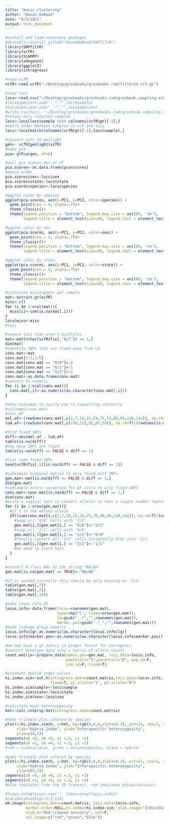```yaml
---
title: "basic_clustering"
author: "Devon DeRaad"
date: "9/3/2021"
output: html_document
---
```


```r
#install and load necessary packages
#devtools::install_github("DevonDeRaad/SNPfiltR")
library(SNPfiltR)
library(vcfR)
library(StAMPP)
library(adegenet)
library(ggplot2)
library(introgress)

#read vcfR
vcfR<-read.vcfR("~/Desktop/grosbeaks/grosbeaks.rad/filtered.vcf.gz")

#read locs
locs<-read.csv("~/Desktop/grosbeaks/grosbeaks.rad/grosbeak.sampling.scheme.csv")
#locs$species<-sub("._","",locs$sample)
#locs$species<-sub("_.*","",locs$species)
#write.csv(locs, "~/Desktop/grosbeaks/grosbeaks.rad/grosbeak.sampling.scheme.csv")
#retain only retained samples
locs<-locs[locs$sample %in% colnames(vcfR@gt)[-1],]
#match order between samples in vcf and locs
locs<-locs[match(colnames(vcfR@gt)[-1],locs$sample),]
```

```r
#convert vcfr to genlight
gen<- vcfR2genlight(vcfR)
#make pca
pca<-glPca(gen, nf=6)

#pull pca scores out of df
pca.scores<-as.data.frame(pca$scores)
#match order
pca.scores$sex<-locs$sex
pca.scores$state<-locs$state
pca.scores$species<-locs$species

#ggplot color by species
ggplot(pca.scores, aes(x=PC1, y=PC2, color=species)) +
  geom_point(cex = 4, alpha=.75)+
  theme_classic()+
  theme(legend.position = "bottom", legend.key.size = unit(0, 'cm'),
        legend.title = element_text(size=8), legend.text = element_text(size=6.5))

#ggplot color by sex
ggplot(pca.scores, aes(x=PC1, y=PC2, color=sex)) +
  geom_point(cex = 4, alpha=.75)+
  theme_classic()+
  theme(legend.position = "bottom", legend.key.size = unit(0, 'cm'),
        legend.title = element_text(size=8), legend.text = element_text(size=6.5))

#ggplot color by state
ggplot(pca.scores, aes(x=PC1, y=PC2, color=state)) +
  geom_point(cex = 4, alpha=.75)+
  theme_classic()+
  theme(legend.position = "bottom", legend.key.size = unit(0, 'cm'),
        legend.title = element_text(size=8), legend.text = element_text(size=6.5))

```

```r
#calculate missingness per sample
mat<-extract.gt(vcfR)
miss<-c()
for (i in 1:ncol(mat)){
  miss[i]<-sum(is.na(mat[,i]))
}
locs$miss<-miss
#locs 

#remove loci that aren't biallelic
mat<-mat[nchar(vcfR@fix[,"ALT"]) == 1,]
dim(mat)
#identify SNPs that are fixed away from LA
conv.mat<-mat
conv.mat[1:5,1:5]
conv.mat[conv.mat == "0/0"]<-0
conv.mat[conv.mat == "0/1"]<-1
conv.mat[conv.mat == "1/1"]<-2
conv.mat<-as.data.frame(conv.mat)
#convert to numeric
for (i in 1:ncol(conv.mat)){
  conv.mat[,i]<-as.numeric(as.character(conv.mat[,i]))
}

#show colnames to verify you're subsetting correctly
#colnames(conv.mat) 
#calc AF
mel.af<-(rowSums(conv.mat[,c(2,7,10,15,24,75,78,88,99,128,142)], na.rm=T)/(rowSums(is.na(conv.mat[,c(2,7,10,15,24,75,78,88,99,128,142)]) == FALSE)))/2
lud.af<-(rowSums(conv.mat[,c(139,122,92,87,50)], na.rm=T)/(rowSums(is.na(conv.mat[,c(139,122,92,87,50)]) == FALSE)))/2

#find fixed SNPs
diff<-abs(mel.af - lud.af)
table(is.na(diff))
#how many SNPs are fixed
table(is.na(diff) == FALSE & diff == 1)

#list some fixed SNPs
head(vcfR@fix[,1][is.na(diff) == FALSE & diff == 1])

#subsample original matrix to only fixed diff SNPs
gen.mat<-mat[is.na(diff) == FALSE & diff == 1,]
dim(gen.mat)
#subsample matrix converted for AF calcs to only fixed SNPS
conv.mat<-conv.mat[is.na(diff) == FALSE & diff == 1,]
dim(conv.mat)
#write a logical test to convert alleles so that a single number represents one parental ancestry
for (i in 1:nrow(gen.mat)){
  #if 1 is the melano allele
  if((sum(conv.mat[i,c(2,7,10,15,24,75,78,88,99,128,142)], na.rm=T)/(sum(is.na(conv.mat[i,c(2,7,10,15,24,75,78,88,99,128,142)]) == FALSE)))/2 == 0){
    #swap all '0/0' cells with '2/2'
    gen.mat[i,][gen.mat[i,] == "0/0"]<-"2/2"
    #swap all '1/1' cells with '0/0'
    gen.mat[i,][gen.mat[i,] == "1/1"]<-"0/0"
    #finally convert all '2/2' cells (originally 0/0) into '1/1'
    gen.mat[i,][gen.mat[i,] == "2/2"]<-"1/1"
    #no need to touch hets
  }
}

#convert R class NAs to the string "NA/NA"
gen.mat[is.na(gen.mat) == TRUE]<-"NA/NA"

#if it worked correctly this should be only missing or '1/1'
table(gen.mat[,7])
table(gen.mat[,2])
table(gen.mat[,10])

#make locus info df
locus.info<-data.frame(locus=rownames(gen.mat),
                       type=rep("C", times=nrow(gen.mat)),
                       lg=gsub("_.*","",rownames(gen.mat)),
                       marker.pos=gsub(".*_","",rownames(gen.mat)))
#make linkage group numeric
locus.info$lg<-as.numeric(as.character(locus.info$lg))
locus.info$marker.pos<-as.numeric(as.character(locus.info$marker.pos))

#we now have a gt matrix in proper format for introgress
#convert genotype data into a matrix of allele counts
count.matrix<-prepare.data(admix.gen=gen.mat, loci.data=locus.info,
                           parental1="1",parental2="0", pop.id=F,
                           ind.id=F, fixed=T)

#estimate hybrid index values
hi.index.sim<-est.h(introgress.data=count.matrix,loci.data=locus.info,
                    fixed=T, p1.allele="1", p2.allele="0")
hi.index.sim$sample<-locs$sample
hi.index.sim$state<-locs$state
hi.index.sim$sex<-locs$sex
```

```r
#calculate mean heterozygosity
het<-calc.intersp.het(introgress.data=count.matrix)

#make triangle plot colored by species
plot(x=hi.index.sim$h, y=het, bg=rgb(0,0,0,alpha=0.3), pch=21, cex=2, col=as.factor(locs$species),
     xlab="Hybrid Index", ylab="Interspecific heterozygosity",
     ylim=c(0,1))
segments(x0 =0, y0 =0, x1 =.5, y1 =1)
segments(x0 =1, y0 =0, x1 =.5, y1 =1)
#red = ludovicianus, green = melanocephalus, black = hybrid

#make triangle plot colored by species
plot(x=hi.index.sim$h, y=het, bg=rgb(0,0,0,alpha=0.3), pch=21, cex=2, col=as.factor(locs$state),
     xlab="Hybrid Index", ylab="Interspecific heterozygosity",
     ylim=c(0,1))
segments(x0 =0, y0 =0, x1 =.5, y1 =1)
segments(x0 =1, y0 =0, x1 =.5, y1 =1)
#blue indicates from the SD transect, red indicates Kansas/missouri

```
```r
#locus.info$locus<-rep("", times=nrow(locus.info))
#LociDataSim1$lg<-c(1:110)
mk.image(introgress.data=count.matrix, loci.data=locus.info,
         marker.order=NULL,hi.index=hi.index.sim, ylab.image="Individuals",
         xlab.h="Red-crowned ancestry", pdf=F,
         col.image=c("red","green","blue"))

```

